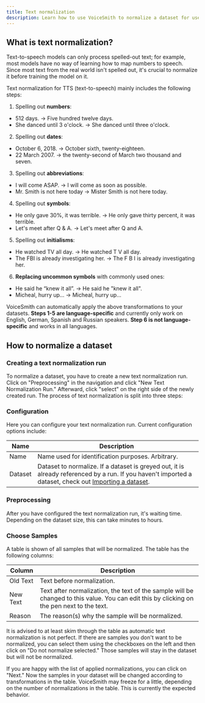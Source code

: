 ```yaml
---
title: Text normalization
description: Learn how to use VoiceSmith to normalize a dataset for use in text-to-speech automatically.
---
```


## What is text normalization?

Text-to-speech models can only process spelled-out text; for example, most models have no way
of learning how to map numbers to speech. Since most text from the real world isn't spelled out, it's crucial
to normalize it before training the model on it.

Text normalization for TTS (text-to-speech) mainly includes the following steps:

1. Spelling out **numbers**:

- 512 days. -> Five hundred twelve days.
- She danced until 3 o'clock. -> She danced until three o'clock.

2. Spelling out **dates**:

- October 6, 2018. -> October sixth, twenty-eighteen.
- 22 March 2007. -> the twenty-second of March two thousand and seven.

3. Spelling out **abbreviations**:

- I will come ASAP. -> I will come as soon as possible.
- Mr. Smith is not here today -> Mister Smith is not here today.

4. Spelling out **symbols**:

- He only gave 30%, it was terrible. -> He only gave thirty percent, it was terrible.
- Let's meet after Q & A. -> Let's meet after Q and A.

5. Spelling out **initialisms**:

- He watched TV all day. -> He watched T V all day.
- The FBI is already investigating her. -> The F B I is already investigating her.

6. **Replacing uncommon symbols** with commonly used ones:

- He said he “knew it all”. -> He said he "knew it all".
- Micheal, hurry up… -> Micheal, hurry up...

VoiceSmith can automatically apply the above transformations to your datasets. **Steps 1-5 are language-specific**
and currently only work on English, German, Spanish and Russian speakers. **Step 6 is not language-specific** and works in all languages.

## How to normalize a dataset

### Creating a text normalization run

To normalize a dataset, you have to create a new text normalization run. Click on
"Preprocessing" in the navigation and click "New Text Normalization Run."
Afterward, click "select" on the right side of the newly created run. The process of text normalization
is split into three steps:

### Configuration

Here you can configure your text normalization run. Current configuration options include:

| Name    | Description                                                                                                                                                                          |
| ------- | ------------------------------------------------------------------------------------------------------------------------------------------------------------------------------------ |
| Name    | Name used for identification purposes. Arbitrary.                                                                                                                                    |
| Dataset | Dataset to normalize. If a dataset is greyed out, it is already referenced by a run. If you haven't imported a dataset, check out [Importing a dataset](/usage/importing-a-dataset). |

### Preprocessing

After you have configured the text normalization run, it's waiting time.
Depending on the dataset size, this can take minutes to hours.

### Choose Samples

A table is shown of all samples that will be normalized. The table has the following columns:

| Column   | Description                                                                                                                                |
| -------- | ------------------------------------------------------------------------------------------------------------------------------------------ |
| Old Text | Text before normalization.                                                                                                                 |
| New Text | Text after normalization, the text of the sample will be changed to this value. You can edit this by clicking on the pen next to the text. |
| Reason   | The reason(s) why the sample will be normalized.                                                                                           |

It is advised to at least skim through the table as automatic text normalization is not perfect. If there are samples you don't want to be normalized,
you can select them using the checkboxes on the left and then click on "Do not normalize selected." Those samples will stay in the dataset but will not be normalized.

If you are happy with the list of applied normalizations, you can click on "Next."
Now the samples in your dataset will be changed according to transformations in the table. VoiceSmith may freeze for a little,
depending on the number of normalizations in the table. This is currently the expected behavior.
